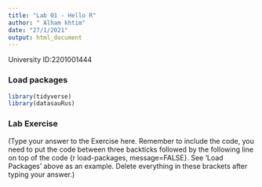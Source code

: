 ```yaml
---
title: "Lab 01 - Hello R"
author: " Alham khtim"
date: "27/1/2021"
output: html_document
---
```


University ID:2201001444 

### Load packages

```r
library(tidyverse) 
library(datasauRus)
```


### Lab Exercise

(Type your answer to the Exercise here. Remember to include the code, you need to put the code between three backticks followed by the following line on top of the code {r load-packages, message=FALSE}. See 'Load Packages' above as an example. Delete everything in these brackets after typing your answer.)